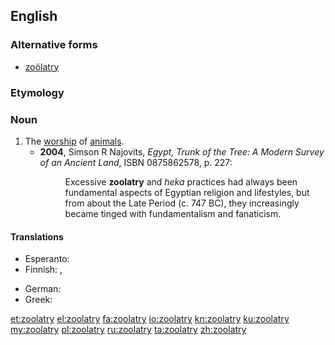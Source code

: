 ==English==
{{wikipedia|Animal worship}}

===Alternative forms===
* [[zoölatry]]

===Etymology===
{{confix|zoo|latry|lang=en}}

===Noun===
{{en-noun|-}}

# The [[worship]] of [[animal]]s.
#*'''2004''', Simson R Najovits, ''Egypt, Trunk of the Tree: A Modern Survey of an Ancient Land'', ISBN 0875862578, p. 227:
#*:Excessive '''zoolatry''' and ''heka'' practices had always been fundamental aspects of Egyptian religion and lifestyles, but from about the Late Period (c. 747 BC), they increasingly became tinged with fundamentalism and fanaticism.

====Translations====
{{trans-top|worship of animals}}
* Esperanto: {{t|eo|zoolatrio}}
* Finnish: {{t|fi|eläintenpalvonta}}, {{t|fi|zoolatria}}
{{trans-mid}}
* German: {{t+|de|Zoolatrie|f}}
* Greek: {{t+|el|ζωολατρία|f}}
{{trans-bottom}}

[[et:zoolatry]]
[[el:zoolatry]]
[[fa:zoolatry]]
[[io:zoolatry]]
[[kn:zoolatry]]
[[ku:zoolatry]]
[[my:zoolatry]]
[[pl:zoolatry]]
[[ru:zoolatry]]
[[ta:zoolatry]]
[[zh:zoolatry]]